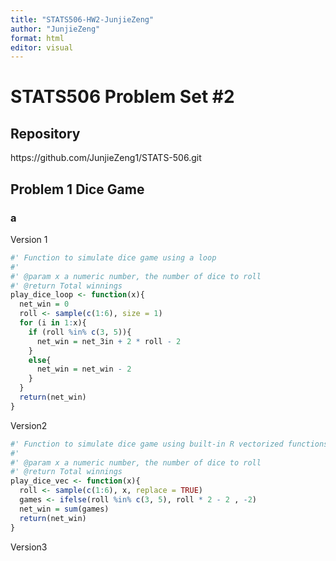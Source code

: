 ```yaml
---
title: "STATS506-HW2-JunjieZeng"
author: "JunjieZeng"
format: html
editor: visual
---
```


# STATS506 Problem Set #2

## Repository
https://github.com/JunjieZeng1/STATS-506.git

## Problem 1 Dice Game

### a
Version 1
```r
#' Function to simulate dice game using a loop
#'
#' @param x a numeric number, the number of dice to roll
#' @return Total winnings
play_dice_loop <- function(x){
  net_win = 0
  roll <- sample(c(1:6), size = 1)
  for (i in 1:x){
    if (roll %in% c(3, 5)){
      net_win = net_3in + 2 * roll - 2
    }
    else{
      net_win = net_win - 2
    }
  }
  return(net_win)
}
```

Version2
```r
#' Function to simulate dice game using built-in R vectorized functions
#'
#' @param x a numeric number, the number of dice to roll
#' @return Total winnings
play_dice_vec <- function(x){
  roll <- sample(c(1:6), x, replace = TRUE)
  games <- ifelse(roll %in% c(3, 5), roll * 2 - 2 , -2)
  net_win = sum(games)
  return(net_win)
}
```

Version3